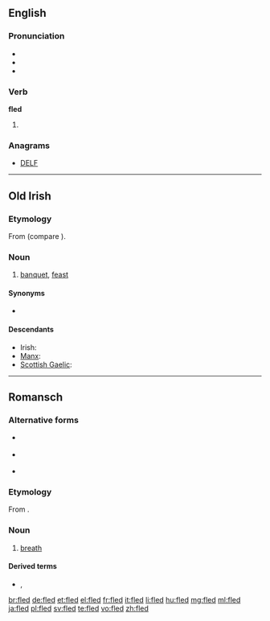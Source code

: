 ==English==

===Pronunciation===
* {{IPA|/ˈflɛd/}}
* {{audio|en-us-fled.ogg|Audio (US)}}
* {{rhymes|ɛd}}

===Verb===
'''fled'''

# {{en-past of|flee}}

===Anagrams===
* [[DELF#English|DELF]]

----

==Old Irish==

===Etymology===
From {{etyl|cel-pro|sga}} {{recons|wlidā-|lang=cel-pro}} (compare {{etyl|cy|-}} {{term|gwledd|lang=cy}}).

===Noun===
{{head|sga|noun|g=f}}

# [[banquet]], [[feast]]

====Synonyms====
* {{l|sga|feis}}

====Descendants====
* Irish: {{l|ga|fleá}}
* [[Manx]]: {{l|gv|fleah}}
* [[Scottish Gaelic]]: {{l|gd|fleadh}}

----

==Romansch==

===Alternative forms===
* {{qualifier|Rumantsch Grischun|Sursilvan}} {{l|rm|flad}}
* {{qualifier|Sutsilvan|Surmiran}} {{l|rm|flo}}
* {{qualifier|Vallader}} {{l|rm|flà}}

===Etymology===
From {{etyl|la|rm}} {{term|flatus|flātus|lang=la}}.

===Noun===
{{rm-noun|m}}

# {{context|Puter|lang=rm}} [[breath]] {{qualifier|of air}}

====Derived terms====
* {{l|rm|trer fled}}, {{l|rm|trer il fled}}

[[br:fled]]
[[de:fled]]
[[et:fled]]
[[el:fled]]
[[fr:fled]]
[[it:fled]]
[[li:fled]]
[[hu:fled]]
[[mg:fled]]
[[ml:fled]]
[[ja:fled]]
[[pl:fled]]
[[sv:fled]]
[[te:fled]]
[[vo:fled]]
[[zh:fled]]